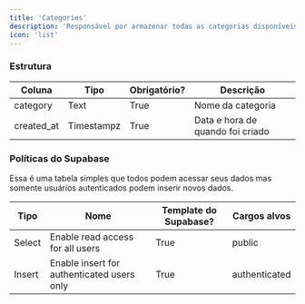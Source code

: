 ```yaml
---
title: 'Categories'
description: 'Responsável por armazenar todas as categorias disponíveis e criadas para serem utilizadas em projetos.'
icon: 'list'
---
```


### Estrutura

| Coluna     | Tipo       | Obrigatório? | Descrição                        |
| ---------- | ---------- | ------------ | -------------------------------- |
| category   | Text       | True         | Nome da categoria                |
| created_at | Timestampz | True         | Data e hora de quando foi criado |

### Políticas do Supabase

Essa é uma tabela simples que todos podem acessar seus dados mas somente usuários autenticados podem inserir
novos dados.

| Tipo   | Nome                                       | Template do Supabase? | Cargos alvos  |
| ------ | ------------------------------------------ | --------------------- | ------------- |
| Select | Enable read access for all users           | True                  | public        |
| Insert | Enable insert for authenticated users only | True                  | authenticated |
